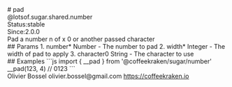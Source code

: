 <div class="docmap-mdx">
# pad
<div class="_namespace">@lotsof.sugar.shared.number</div>
<div class="_metas">
<div class="_status"><span class="_status-label">Status:</span><span class="_status-value -stable">stable</span></div>
<div class="_since"><span class="_since-label">Since:</span><span class="_since-value">2.0.0</span></div>
</div>
<div class="_description">
Pad a number n of x 0 or another passed character
</div>
<div class="_params">
## Params
1. <span class="_name">number<span class="_required">*</span></span><span class="_default"></span> <span class="_type">Number</span>
   - The number to pad
2. <span class="_name">width<span class="_required">*</span></span><span class="_default"></span> <span class="_type">Integer</span>
   - The width of pad to apply
3. <span class="_name">character</span><span class="_default">0</span> <span class="_type">String</span>
   - The character to use
</div>
<div class="_examples">
## Examples
```js
import { __pad } from '@coffeekraken/sugar/number'
__pad(123, 4) // 0123
```
</div>
<div class="_author">
<span class="_name">Olivier Bossel</span>
<span class="_email">olivier.bossel@gmail.com</span>
<a href="https://coffeekraken.io" target="_blank" class="_url">https://coffeekraken.io</a>
</div>
</div>